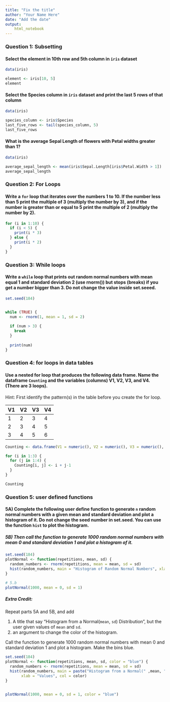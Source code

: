 ```yaml
---
title: "Fix the title"
author: "Your Name Here"
date: "Add the date"
output: 
    html_notebook
---
```


### Question 1: Subsetting

#### Select the element in 10th row and 5th column in `iris` dataset

```r
data(iris)

element <- iris[10, 5]
element

```


#### Select the Species column in `iris` dataset and print the last 5 rows of that column
```r
data(iris)

species_column <- iris$Species
last_five_rows <- tail(species_column, 5)
last_five_rows

```


#### What is the average Sepal Length of flowers with Petal widths greater than 1? 

```r
data(iris)

average_sepal_length <- mean(iris$Sepal.Length[iris$Petal.Width > 1])
average_sepal_length


```

### Question 2: For Loops

#### Write a `for` loop that iterates over the numbers 1 to 10. If the number less than 5 print the multiple of 3 (multiply the number by 3), and if the number is greater than or equal to 5 print the multiple of 2 (multiply the number by 2). 

```r

for (i in 1:10) {
  if (i < 5) {
    print(i * 3)
  } else {
    print(i * 2)
  }
}


```

### Question 3: While loops

#### Write a `while` loop that prints out random normal numbers with mean equal 1 and standard deviation 2 (use rnorm()) but stops (breaks) if you get a number bigger than 3. Do not change the value inside set.seeed.
```r
set.seed(184)


while (TRUE) {
  num <- rnorm(1, mean = 1, sd = 2)
  
  if (num > 3) {
    break
  }
  
  print(num)
}

```

### Question 4: for loops in data tables

#### Use a nested for loop that produces the following data frame. Name the dataframe  `Counting` and the variables (columns)  V1, V2, V3, and V4.  (There are 3 loops). 

Hint: First identify the pattern(s) in the table before you create the for loop.

| V1 | V2 | V3 | V4 |  
|:-- |:-- |:-- |:-- |
| 1 | 2 | 3 | 4 |  
| 2 | 3 | 4 | 5 |  
| 3 | 4 | 5 | 6 |  

```r
Counting <- data.frame(V1 = numeric(), V2 = numeric(), V3 = numeric(), V4 = numeric())

for (i in 1:3) {
  for (j in 1:4) {
    Counting[i, j] <- i + j-1
  }
}

Counting

```

### Question 5: user defined functions

#### 5A) Complete the following user define function to generate `n` random normal numbers with a given mean and standard deviation and plot a histogram of it. Do not change  the seed number in set.seed. You can use the function `hist` to plot the histogram.  

##### 5B) Then call the function to generate 1000 random normal numbers with mean 0 and standard deviation 1 and plot a histogram of it.

```r

set.seed(184)
plotNormal <- function(repetitions, mean, sd) {
  random_numbers <- rnorm(repetitions, mean = mean, sd = sd)
  hist(random_numbers, main = "Histogram of Random Normal Numbers", xlab = "Values")
}

# 5.b
plotNormal(1000, mean = 0, sd = 1)


```

##### Extra Credit: 

Repeat parts 5A and 5B, and add 

1. A title that say "Histogram from a Normal(`mean`, `sd`) Distribution", but the user given values of `mean` and `sd`.
2. an argument to change the color of the histogram.  

Call the function to generate 1000 random normal numbers with mean 0 and standard deviation 1 and plot a histogram. Make the bins blue.

```r

set.seed(184)
plotNormal <- function(repetitions, mean, sd, color = "blue") {
  random_numbers <- rnorm(repetitions, mean = mean, sd = sd)
  hist(random_numbers, main = paste("Histogram from a Normal(" ,mean, ", " ,sd, ") Distribution"), 
       xlab = "Values", col = color)
}


plotNormal(1000, mean = 0, sd = 1, color = "blue")


```
